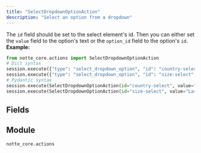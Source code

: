 ```yaml
---
title: "SelectDropdownOptionAction"
description: "Select an option from a dropdown"
---
```


The `id` field should be set to the select element's id. Then you can either set the `value` field to the option's text or the `option_id` field to the option's `id`.
**Example:**
```python
from notte_core.actions import SelectDropdownOptionAction
# Dict syntax
session.execute({"type": "select_dropdown_option", "id": "country-select", "value": "United States"})
session.execute({"type": "select_dropdown_option", "id": "size-select", "value": "Large"})
# Pydantic syntax
session.execute(SelectDropdownOptionAction(id="country-select", value="United States"))
session.execute(SelectDropdownOptionAction(id="size-select", value="Large"))
```

## Fields

<ParamField path="type" type="Literal['select_dropdown_option']" required>
</ParamField>

<ParamField path="category" type="str" required>
</ParamField>

<ParamField path="description" type="str" required>
</ParamField>

<ParamField path="id" type="str" required>
</ParamField>

<ParamField path="selector" type="UnionType[NodeSelectors, None]" required>
</ParamField>

<ParamField path="press_enter" type="UnionType[bool, None]" required>
</ParamField>

<ParamField path="text_label" type="UnionType[str, None]" required>
</ParamField>

<ParamField path="param" type="UnionType[ActionParameter, None]" required>
</ParamField>

<ParamField path="value" type="UnionType[str, ValueWithPlaceholder]" required>
</ParamField>


## Module

`notte_core.actions`
